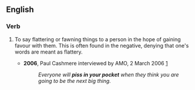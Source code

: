 ==English==

===Verb===
{{infl|en|verb}}

# {{Australia|slang}} To say flattering or fawning things to a person in the hope of gaining favour with them.  This is often found in the negative, denying that one's words are meant as flattery.
#* '''2006''', Paul Cashmere interviewed by AMO, 2 March 2006 [http://www.amo.org.au/interview.asp?id=1122]
#*: ''Everyone will '''piss in your pocket''' when they think you are going to be the next big thing.''
{{count page|[[Wiktionary:Page count]]}}